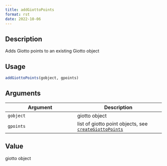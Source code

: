 ```yaml
--- 
title: addGiottoPoints 
format: rst 
date: 2022-10-06 
--- 
```


## Description

Adds Giotto points to an existing Giotto object


## Usage

```r
addGiottoPoints(gobject, gpoints)
```


## Arguments

Argument      |Description
------------- |----------------
`gobject`     |     giotto object
`gpoints`     |     list of giotto point objects, see [`createGiottoPoints`](#creategiottopoints)


## Value

giotto object


